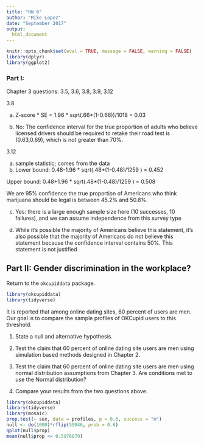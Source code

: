 ```yaml
---
title: "HW 6"
author: "Mike Lopez"
date: "September 2017"
output:
  html_document
---
```


```r
knitr::opts_chunk$set(eval = TRUE, message = FALSE, warning = FALSE)
library(dplyr)
library(ggplot2)
```

### Part I: 

Chapter 3 questions: 3.5, 3.6, 3.8, 3.9, 3.12  


3.8

a. Z-score * SE = 1.96 * sqrt(.66*(1-0.66))/1018 = 0.03

b. No: The confidence interval for the true proportion of adults who believe licensed drivers should be required to retake their road test is (0.63,0.69), which is not greater than 70%.

3.12 	

a. sample statistic; comes from the data
b. Lower bound: 0.48-1.96 * sqrt(.48*(1-0.48)/1259 ) = 0.452
	
Upper bound: 0.48+1.96 * sqrt(.48*(1-0.48)/1259 ) = 0.508

We are 95% confidence the true proportion of Americans who think marijuana should be legal is between 45.2% and 50.8%.

c. Yes: there is a large enough sample size here (10 successes, 10 failures), and we can assume independence from this survey type

d. While it’s possible the majority of Americans believe this statement, it’s also possible that the majority of Americans do not believe this statement because the confidence interval contains 50%. This statement is not justified




## Part II: Gender discrimination in the workplace? 

Return to the `okcupiddata` package. 

```r
library(okcupiddata)
library(tidyverse)
```

It is reported that among online dating sites, 60 percent of users are men. Our goal is to compare the sample profiles of OKCupid users to this threshold.

1. State a null and alternative hypothesis.

2. Test the claim that 60 percent of online dating site users are men using simulation based methods designed in Chapter 2.

3. Test the claim that 60 percent of online dating site users are men using normal distribution assumptions from Chapter 3. Are conditions met to use the Normal distribution?

4. Compare your results from the two questions above.


```r
library(okcupiddata)
library(tidyverse)
library(mosaic)
prop.test(~ sex, data = profiles, p = 0.6, success = "m")
null <- do(1000)*rflip(59946, prob = 0.6)
qplot(null$prop)
mean(null$prop <= 0.5976879)
```

